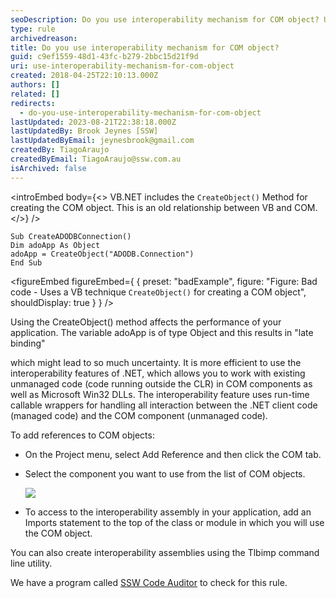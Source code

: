 ```yaml
---
seoDescription: Do you use interoperability mechanism for COM object? Use .NET's interoperability features to work with existing unmanaged code and improve performance.
type: rule
archivedreason:
title: Do you use interoperability mechanism for COM object?
guid: c9ef1559-48d1-43fc-b279-2bbc15d21f9d
uri: use-interoperability-mechanism-for-com-object
created: 2018-04-25T22:10:13.000Z
authors: []
related: []
redirects:
  - do-you-use-interoperability-mechanism-for-com-object
lastUpdated: 2023-08-21T22:38:18.000Z
lastUpdatedBy: Brook Jeynes [SSW]
lastUpdatedByEmail: jeynesbrook@gmail.com
createdBy: TiagoAraujo
createdByEmail: TiagoAraujo@ssw.com.au
isArchived: false
---
```


<introEmbed
  body={<>
VB.NET includes the `CreateObject()` Method for creating the COM object. This is an old relationship between VB and COM.
  </>}
/>
```vbnet
Sub CreateADODBConnection()
Dim adoApp As Object
adoApp = CreateObject("ADODB.Connection")
End Sub
```

<figureEmbed figureEmbed={ {
  preset: "badExample",
  figure: "Figure: Bad code - Uses a VB technique `CreateObject()` for creating a COM object",
  shouldDisplay: true
} } />


Using the CreateObject() method affects the performance of your application. The variable adoApp is of type Object and this results in "late binding"

which might lead to so much uncertainty. It is more efficient to use the interoperability features of .NET, which allows you to work with existing
unmanaged code (code running outside the CLR) in COM components as well as Microsoft Win32 DLLs. The interoperability feature uses run-time
callable wrappers for handling all interaction between the .NET client code (managed code) and the COM component (unmanaged code).

To add references to COM objects:

- On the Project menu, select Add Reference and then click the COM tab.
- Select the component you want to use from the list of COM objects.

  ![](/uploads/rules/use-interoperability-mechanism-for-com-object/UserCOM.gif)

- To access to the interoperability assembly in your application, add an Imports statement to the top of the class or module in which you will
  use the COM object.

You can also create interoperability assemblies using the Tlbimp command line utility.

We have a program called [SSW Code Auditor](https://www.ssw.com.au/ssw/CodeAuditor/Rules.aspx#Interoper) to check for this rule.
